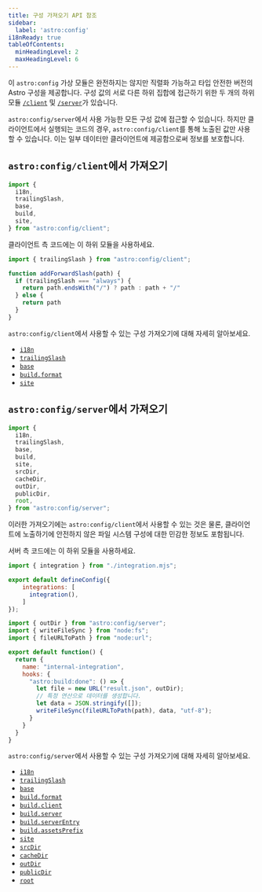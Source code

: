 ```yaml
---
title: 구성 가져오기 API 참조
sidebar:
  label: 'astro:config'
i18nReady: true
tableOfContents:
  minHeadingLevel: 2
  maxHeadingLevel: 6
---
```



<p><Since v="5.7.0" /></p>

이 `astro:config` 가상 모듈은 완전하지는 않지만 직렬화 가능하고 타입 안전한 버전의 Astro 구성을 제공합니다. 구성 값의 서로 다른 하위 집합에 접근하기 위한 두 개의 하위 모듈 [`/client`](#astroconfigclient에서-가져오기) 및 [`/server`](#astroconfigserver에서-가져오기)가 있습니다.

`astro:config/server`에서 사용 가능한 모든 구성 값에 접근할 수 있습니다. 하지만 클라이언트에서 실행되는 코드의 경우, `astro:config/client`를 통해 노출된 값만 사용할 수 있습니다. 이는 일부 데이터만 클라이언트에 제공함으로써 정보를 보호합니다.

## `astro:config/client`에서 가져오기

```js
import {
  i18n, 
  trailingSlash,
  base,
  build,
  site,
} from "astro:config/client";
```

클라이언트 측 코드에는 이 하위 모듈을 사용하세요.

```js title="src/utils.js" ins={1} ins="trailingSlash"
import { trailingSlash } from "astro:config/client";

function addForwardSlash(path) {
  if (trailingSlash === "always") {
    return path.endsWith("/") ? path : path + "/"
  } else {
    return path
  }
}
```

`astro:config/client`에서 사용할 수 있는 구성 가져오기에 대해 자세히 알아보세요.

- [`i18n`](/ko/reference/configuration-reference/#i18n)
- [`trailingSlash`](/ko/reference/configuration-reference/#trailingslash)
- [`base`](/ko/reference/configuration-reference/#base)
- [`build.format`](/ko/reference/configuration-reference/#buildformat)
- [`site`](/ko/reference/configuration-reference/#site)



## `astro:config/server`에서 가져오기

```js
import {
  i18n, 
  trailingSlash,
  base,
  build,
  site,
  srcDir,
  cacheDir,
  outDir,
  publicDir,
  root,
} from "astro:config/server";
```

이러한 가져오기에는 `astro:config/client`에서 사용할 수 있는 것은 물론, 클라이언트에 노출하기에 안전하지 않은 파일 시스템 구성에 대한 민감한 정보도 포함됩니다.

서버 측 코드에는 이 하위 모듈을 사용하세요.

```js title="astro.config.mjs"
import { integration } from "./integration.mjs";

export default defineConfig({
    integrations: [
      integration(),
    ]
});
```

```js title="integration.mjs" ins={1} ins="outDir"
import { outDir } from "astro:config/server";
import { writeFileSync } from "node:fs";
import { fileURLToPath } from "node:url";

export default function() {
  return {
    name: "internal-integration",
    hooks: {
      "astro:build:done": () => {
        let file = new URL("result.json", outDir);
        // 특정 연산으로 데이터를 생성합니다.
        let data = JSON.stringify([]);
        writeFileSync(fileURLToPath(path), data, "utf-8");
      }
    }
  }
}
```

`astro:config/server`에서 사용할 수 있는 구성 가져오기에 대해 자세히 알아보세요.

- [`i18n`](/ko/reference/configuration-reference/#i18n)
- [`trailingSlash`](/ko/reference/configuration-reference/#trailingslash)
- [`base`](/ko/reference/configuration-reference/#base)
- [`build.format`](/ko/reference/configuration-reference/#buildformat)
- [`build.client`](/ko/reference/configuration-reference/#buildclient)
- [`build.server`](/ko/reference/configuration-reference/#buildserver)
- [`build.serverEntry`](/ko/reference/configuration-reference/#buildserverentry)
- [`build.assetsPrefix`](/ko/reference/configuration-reference/#buildassetsprefix)
- [`site`](/ko/reference/configuration-reference/#site)
- [`srcDir`](/ko/reference/configuration-reference/#srcdir)
- [`cacheDir`](/ko/reference/configuration-reference/#cachedir)
- [`outDir`](/ko/reference/configuration-reference/#outdir)
- [`publicDir`](/ko/reference/configuration-reference/#publicdir)
- [`root`](/ko/reference/configuration-reference/#root)
